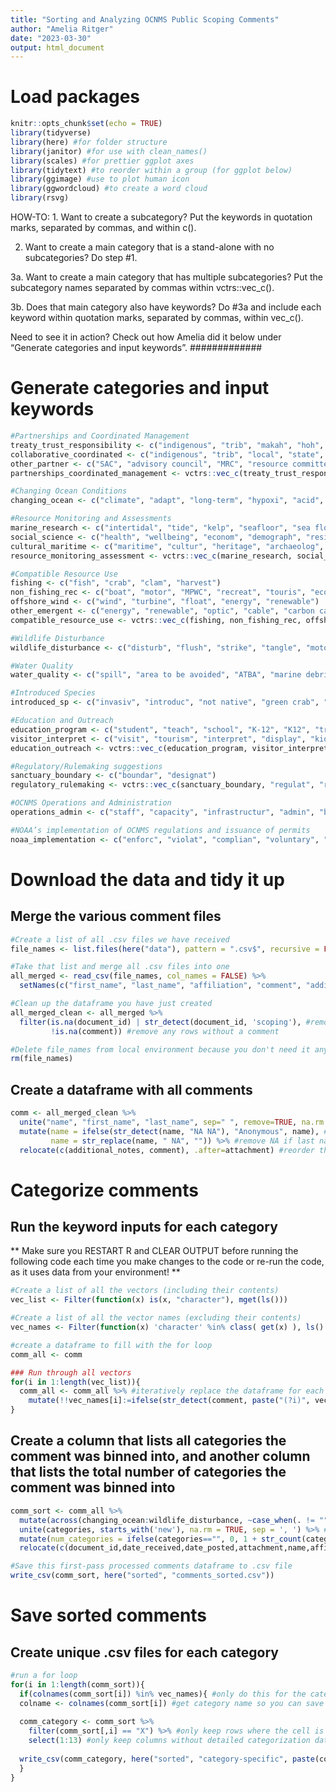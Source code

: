 ```yaml
---
title: "Sorting and Analyzing OCNMS Public Scoping Comments"
author: "Amelia Ritger"
date: "2023-03-30"
output: html_document
---
```


# Load packages
```r
knitr::opts_chunk$set(echo = TRUE)
library(tidyverse)
library(here) #for folder structure
library(janitor) #for use with clean_names()
library(scales) #for prettier ggplot axes
library(tidytext) #to reorder within a group (for ggplot below)
library(ggimage) #use to plot human icon
library(ggwordcloud) #to create a word cloud
library(rsvg)
```

#################
HOW-TO:
1. Want to create a subcategory? Put the keywords in quotation marks, separated by commas, and within c().

2. Want to create a main category that is a stand-alone with no subcategories? Do step #1.

3a. Want to create a main category that has multiple subcategories? Put the subcategory names separated by commas within vctrs::vec_c().

3b. Does that main category also have keywords? Do #3a and include each keyword within quotation marks, separated by commas, within vec_c().

Need to see it in action? Check out how Amelia did it below under "Generate categories and input keywords".
#############

# Generate categories and input keywords
```r
#Partnerships and Coordinated Management
treaty_trust_responsibility <- c("indigenous", "trib", "makah", "hoh", "quinault", "quileute", "native", "indian", "treaty", "sovereign", "subsist", "harvest")
collaborative_coordinated <- c("indigenous", "trib", "local", "state", "federal", "international", "canad", "collaborat", "coordinat", "ipc", "govern", "council", "department", "agenc", "navy", "coast guard", "partner", "manage", "jurisdiction", "fisher", "wildlife refuge", "county")
other_partner <- c("SAC", "advisory council", "MRC", "resource committee", "cooperative", "MOU", "MOA", "Feiro")
partnerships_coordinated_management <- vctrs::vec_c(treaty_trust_responsibility, collaborative_coordinated, other_partner, "relationship")

#Changing Ocean Conditions
changing_ocean <- c("climate", "adapt", "long-term", "hypoxi", "acid", "MHW", "OA", "HAB", "bloom", "harm", "heat", "stress", "warm", "mitigat", "quality", "sequest", "carbon", "storm")

#Resource Monitoring and Assessments
marine_research <- c("intertidal", "tide", "kelp", "seafloor", "sea floor", "acoustic", "sound", "research", "nois", "species", "habitat", "ecol", "scien", "biol", "map", "buoy", "mooring", "atlas")
social_science <- c("health", "wellbeing", "econom", "demograph", "resilienc", "household", "justice", "social science", "behav")
cultural_maritime <- c("maritime", "cultur", "heritage", "archaeolog", "wreck", "ornamental", "sense of place", "regalia", "history", "ss pacific", "salvage")
resource_monitoring_assessment <- vctrs::vec_c(marine_research, social_science, cultural_maritime, "data", "analy", "The cloud", "archive", "monitor", "study", "studies")

#Compatible Resource Use
fishing <- c("fish", "crab", "clam", "harvest")
non_fishing_rec <- c("boat", "motor", "MPWC", "recreat", "touris", "econom", "public access")
offshore_wind <- c("wind", "turbine", "float", "energy", "renewable")
other_emergent <- c("energy", "renewable", "optic", "cable", "carbon capture", "desalination", "land use", "development", "deep-sea", "drone", "mariculture")
compatible_resource_use <- vctrs::vec_c(fishing, non_fishing_rec, offshore_wind, other_emergent, "habitat", "seafloor", "disturb", "oil", "gas", "trampl", "sink", "ground", "compatib", "military", "navy", "coast guard")

#Wildlife Disturbance
wildlife_disturbance <- c("disturb", "flush", "strike", "tangle", "motor", "vessel", "military", "navy", "coast guard", "flight", "plane", "drone", "shipping", "acoustic", "sound", "nois nest", "fireworks", "wildlife", "haul out", "trampl")

#Water Quality
water_quality <- c("spill", "area to be avoided", "ATBA", "marine debris", "trash", "plastic", "garbage", "HAB", "vessel", "exhaust", "gas", "black water", "gray water", "contamin", "waste", "industrial", "runoff", "treatment", "agricultur", "pollut", "sewage", "discharge", "bloom", "water quality", "chemistry")

#Introduced Species
introduced_sp <- c("invasiv", "introduc", "not native", "green crab", "non-indigenous", "not indigenous", "non-native")

#Education and Outreach
education_program <- c("student", "teach", "school", "K-12", "K12", "train", "TPD", "universit", "college", "BWET", "B-WET")
visitor_interpret <- c("visit", "tourism", "interpret", "display", "kiosk", "sign", "park", "Cape Flattery")
education_outreach <- vctrs::vec_c(education_program, visitor_interpret, "outreach", "volunteer", "media", "citizen science", "speaker", "media", "communit", "extension", "engagement", "public", "steward", "website")

#Regulatory/Rulemaking suggestions
sanctuary_boundary <- c("boundar", "designat")
regulatory_rulemaking <- vctrs::vec_c(sanctuary_boundary, "regulat", "rule", "overflight", "military", "navy", "coast guard", "discharge", "cruise", "growler")

#OCNMS Operations and Administration
operations_admin <- c("staff", "capacity", "infrastructur", "admin", "budget", "facilit", "money", "fund", "office")

#NOAA’s implementation of OCNMS regulations and issuance of permits
noaa_implementation <- c("enforc", "violat", "complian", "voluntary", "police", "rule", "permit", "consult")
```

# Download the data and tidy it up 

## Merge the various comment files
```r
#Create a list of all .csv files we have received
file_names <- list.files(here("data"), pattern = ".csv$", recursive = FALSE, full.names = TRUE) #create a list of all .csv files

#Take that list and merge all .csv files into one
all_merged <- read_csv(file_names, col_names = FALSE) %>%
  setNames(c("first_name", "last_name", "affiliation", "comment", "additional_notes", "location", "date_received", "notetaker_initials", "document_id", "date_posted", "email", "attachment")) #change column names

#Clean up the dataframe you have just created
all_merged_clean <- all_merged %>%
  filter(is.na(document_id) | str_detect(document_id, 'scoping'), #remove headers
         !is.na(comment)) #remove any rows without a comment

#Delete file_names from local environment because you don't need it anymore
rm(file_names)
```

## Create a dataframe with all comments
```r
comm <- all_merged_clean %>%
  unite("name", "first_name", "last_name", sep=" ", remove=TRUE, na.rm = FALSE) %>% #combine first and last name columns
  mutate(name = ifelse(str_detect(name, "NA NA"), "Anonymous", name), #replace no name cells with "Anonymous"
         name = str_replace(name, " NA", "")) %>% #remove NA if last name not provided
  relocate(c(additional_notes, comment), .after=attachment) #reorder these columns so the for loop below is happy (comments must be at the very end of the dataframe) 
```

# Categorize comments

## Run the keyword inputs for each category
** Make sure you RESTART R and CLEAR OUTPUT before running the following code each time you make changes to the code or re-run the code, as it uses data from your environment! **
```r
#Create a list of all the vectors (including their contents)
vec_list <- Filter(function(x) is(x, "character"), mget(ls()))

#Create a list of all the vector names (excluding their contents)
vec_names <- Filter(function(x) 'character' %in% class( get(x) ), ls() )

#create a dataframe to fill with the for loop
comm_all <- comm

### Run through all vectors
for(i in 1:length(vec_list)){
  comm_all <- comm_all %>% #iteratively replace the dataframe for each category
    mutate(!!vec_names[i]:=ifelse(str_detect(comment, paste("(?i)", vec_list[[i]],collapse="|")), "X", "")) #create new column with vector name as the header, fill column with Xs if Comment contains any of the category keywords. (?i) makes str_detect not case sensitive.
}
```

## Create a column that lists all categories the comment was binned into, and another column that lists the total number of categories the comment was binned into
```r
comm_sort <- comm_all %>%
  mutate(across(changing_ocean:wildlife_disturbance, ~case_when(. != "" ~ cur_column()), .names = 'new_{col}')) %>% #create new columns for each of the categories, where the name of the column is "new + category name" and the contents of the column are filled with the category name
  unite(categories, starts_with('new'), na.rm = TRUE, sep = ', ') %>% #take all of the contents of each row (excluding NAs) of these new columns you just made and merge them into a single column, where each content (aka the category name) is separated by a comma
  mutate(num_categories = ifelse(categories=="", 0, 1 + str_count(categories, pattern = ","))) %>% #create a new column that shows the number of categories that comment was binned into by counting the number of commas and adding 1 (since a comma sorted into one category will have no commas)
  relocate(c(document_id,date_received,date_posted,attachment,name,affiliation,location,email,comment,notetaker_initials,additional_notes,categories,num_categories), .before=changing_ocean) #reorder columns for easy viewing and to reflect CHNMS 2021 NOI Scoping Comment spreadsheet

#Save this first-pass processed comments dataframe to .csv file
write_csv(comm_sort, here("sorted", "comments_sorted.csv"))
```

# Save sorted comments

## Create unique .csv files for each category
```r
#run a for loop
for(i in 1:length(comm_sort)){
  if(colnames(comm_sort[i]) %in% vec_names){ #only do this for the category columns
  colname <- colnames(comm_sort[i]) #get category name so you can save unique filenames
  
  comm_category <- comm_sort %>%
    filter(comm_sort[,i] == "X") %>% #only keep rows where the cell is checked
    select(1:13) #only keep columns without detailed categorization data
  
  write_csv(comm_category, here("sorted", "category-specific", paste(colname, "csv", sep="."))) #save it as a .csv file with a unique name
  }
}
```

